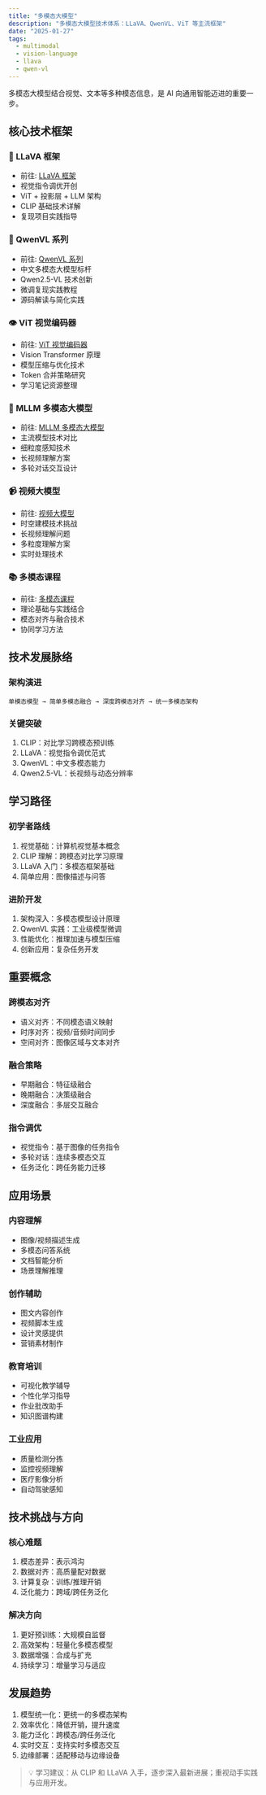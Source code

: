 ```yaml
---
title: "多模态大模型"
description: "多模态大模型技术体系：LLaVA、QwenVL、ViT 等主流框架"
date: "2025-01-27"
tags:
  - multimodal
  - vision-language
  - llava
  - qwen-vl
---
```


多模态大模型结合视觉、文本等多种模态信息，是 AI 向通用智能迈进的重要一步。

## 核心技术框架

### 🎯 LLaVA 框架

- 前往: [LLaVA 框架](./llava/)
- 视觉指令调优开创
- ViT + 投影层 + LLM 架构
- CLIP 基础技术详解
- 复现项目实践指导

### 🚀 QwenVL 系列

- 前往: [QwenVL 系列](./qwenvl/)
- 中文多模态大模型标杆
- Qwen2.5-VL 技术创新
- 微调复现实践教程
- 源码解读与简化实践

### 👁️ ViT 视觉编码器

- 前往: [ViT 视觉编码器](./vit/)
- Vision Transformer 原理
- 模型压缩与优化技术
- Token 合并策略研究
- 学习笔记资源整理

### 🧠 MLLM 多模态大模型

- 前往: [MLLM 多模态大模型](./mllm/)
- 主流模型技术对比
- 细粒度感知技术
- 长视频理解方案
- 多轮对话交互设计

### 📹 视频大模型

- 前往: [视频大模型](./video-mm-todo/)
- 时空建模技术挑战
- 长视频理解问题
- 多粒度理解方案
- 实时处理技术

### 📚 多模态课程

- 前往: [多模态课程](./courses/)
- 理论基础与实践结合
- 模态对齐与融合技术
- 协同学习方法

## 技术发展脉络

### 架构演进

```
单模态模型 → 简单多模态融合 → 深度跨模态对齐 → 统一多模态架构
```

### 关键突破

1. CLIP：对比学习跨模态预训练
2. LLaVA：视觉指令调优范式
3. QwenVL：中文多模态能力
4. Qwen2.5-VL：长视频与动态分辨率

## 学习路径

### 初学者路线

1. 视觉基础：计算机视觉基本概念
2. CLIP 理解：跨模态对比学习原理
3. LLaVA 入门：多模态框架基础
4. 简单应用：图像描述与问答

### 进阶开发

1. 架构深入：多模态模型设计原理
2. QwenVL 实践：工业级模型微调
3. 性能优化：推理加速与模型压缩
4. 创新应用：复杂任务开发

## 重要概念

### 跨模态对齐

- 语义对齐：不同模态语义映射
- 时序对齐：视频/音频时间同步
- 空间对齐：图像区域与文本对齐

### 融合策略

- 早期融合：特征级融合
- 晚期融合：决策级融合
- 深度融合：多层交互融合

### 指令调优

- 视觉指令：基于图像的任务指令
- 多轮对话：连续多模态交互
- 任务泛化：跨任务能力迁移

## 应用场景

### 内容理解

- 图像/视频描述生成
- 多模态问答系统
- 文档智能分析
- 场景理解推理

### 创作辅助

- 图文内容创作
- 视频脚本生成
- 设计灵感提供
- 营销素材制作

### 教育培训

- 可视化教学辅导
- 个性化学习指导
- 作业批改助手
- 知识图谱构建

### 工业应用

- 质量检测分拣
- 监控视频理解
- 医疗影像分析
- 自动驾驶感知

## 技术挑战与方向

### 核心难题

1. 模态差异：表示鸿沟
2. 数据对齐：高质量配对数据
3. 计算复杂：训练/推理开销
4. 泛化能力：跨域/跨任务泛化

### 解决方向

1. 更好预训练：大规模自监督
2. 高效架构：轻量化多模态模型
3. 数据增强：合成与扩充
4. 持续学习：增量学习与适应

## 发展趋势

1. 模型统一化：更统一的多模态架构
2. 效率优化：降低开销，提升速度
3. 能力泛化：跨模态/跨任务泛化
4. 实时交互：支持实时多模态交互
5. 边缘部署：适配移动与边缘设备

> 💡 学习建议：从 CLIP 和 LLaVA 入手，逐步深入最新进展；重视动手实践与应用开发。
